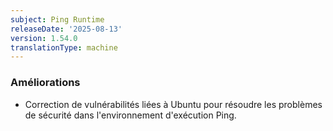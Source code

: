 ```yaml
---
subject: Ping Runtime
releaseDate: '2025-08-13'
version: 1.54.0
translationType: machine
---
```


### Améliorations

* Correction de vulnérabilités liées à Ubuntu pour résoudre les problèmes de sécurité dans l&apos;environnement d&apos;exécution Ping.
